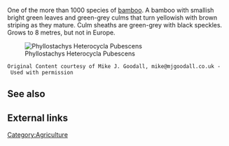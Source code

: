One of the more than 1000 species of [[bamboo]].  A bamboo with smallish bright green leaves and green-grey culms that turn yellowish with brown striping as they mature. Culm sheaths are green-grey with black speckles. Grows to 8 metres, but not in Europe.

[[Image:Phyllostachys_heterocycla_pubescens.jpg|center|Phyllostachys Heterocycla Pubescens]]

 Original Content courtesy of Mike J. Goodall, mike@mjgoodall.co.uk - Used with permission

== See also ==

== External links ==

[[Category:Agriculture]]